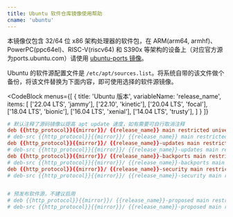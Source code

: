 ```yaml
---
title: Ubuntu 软件仓库镜像使用帮助
cname: 'ubuntu'
---
```


本镜像仅包含 32/64 位 x86 架构处理器的软件包，在 ARM(arm64, armhf)、PowerPC(ppc64el)、RISC-V(riscv64) 和 S390x 等架构的设备上（对应官方源为ports.ubuntu.com）请使用 [ubuntu-ports 镜像](https://help.mirrorz.org/ubuntu-ports/)。

Ubuntu 的软件源配置文件是 `/etc/apt/sources.list`。将系统自带的该文件做个备份，将该文件替换为下面内容，即可使用选择的软件源镜像。

<CodeBlock
  menus={[
    {
      title: 'Ubuntu 版本',
      variableName: 'release_name',
      items: [
        ['22.04 LTS', 'jammy'],
        ['22.10', 'kinetic'],
        ['20.04 LTS', 'focal'],
        ['18.04 LTS', 'bionic'],
        ['16.04 LTS', 'xenial'],
        ['14.04 LTS', 'trusty'],
      ]
    }
  ]}
>

```conf
# 默认注释了源码镜像以提高 apt update 速度，如有需要可自行取消注释
deb {{http_protocol}}{{mirror}}/ {{release_name}} main restricted universe multiverse
# deb-src {{http_protocol}}{{mirror}}/ {{release_name}} main restricted universe multiverse
deb {{http_protocol}}{{mirror}}/ {{release_name}}-updates main restricted universe multiverse
# deb-src {{http_protocol}}{{mirror}}/ {{release_name}}-updates main restricted universe multiverse
deb {{http_protocol}}{{mirror}}/ {{release_name}}-backports main restricted universe multiverse
# deb-src {{http_protocol}}{{mirror}}/ {{release_name}}-backports main restricted universe multiverse
deb {{http_protocol}}{{mirror}}/ {{release_name}}-security main restricted universe multiverse
# deb-src {{http_protocol}}{{mirror}}/ {{release_name}}-security main restricted universe multiverse


# 预发布软件源，不建议启用
# deb {{http_protocol}}{{mirror}}/ {{release_name}}-proposed main restricted universe multiverse
# deb-src {{http_protocol}}{{mirror}}/ {{release_name}}-proposed main restricted universe multiverse
```

</CodeBlock>
